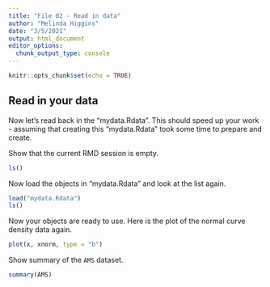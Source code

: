 ```yaml
---
title: "File 02 - Read in data"
author: "Melinda Higgins"
date: "3/5/2021"
output: html_document
editor_options: 
  chunk_output_type: console
---
```


```r
knitr::opts_chunk$set(echo = TRUE)
```

## Read in your data

Now let's read back in the "mydata.Rdata". This should speed up your work - assuming that creating this "mydata.Rdata" took some time to prepare and create.

Show that the current RMD session is empty.

```r
ls()
```

Now load the objects in "mydata.Rdata" and look at the list again.

```r
load("mydata.Rdata")
ls()
```

Now your objects are ready to use. Here is the plot of the normal curve density data again.

```r
plot(x, xnorm, type = "b")
```

Show summary of the `AMS` dataset.

```r
summary(AMS)
```

